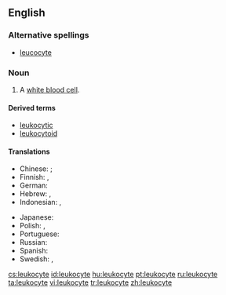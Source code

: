 ==English==

===Alternative spellings===
* [[leucocyte]]

===Noun===
{{en-noun}}

# {{context|cytology|immunology}} A [[white blood cell]].

====Derived terms====
*[[leukocytic]]
*[[leukocytoid]]

====Translations====
{{trans-top|a white blood cell}}
* Chinese:  {{t-|cmn|白血球|tr=bái xuè qiú|sc=Hani|xs=Mandarin}}; {{t|cmn|白细胞|tr=bái xì bāo|sc=Hani|xs=Mandarin}}
* Finnish: {{t+|fi|valkosolu}}, {{t-|fi|leukosyytti}}
* German: {{t|de|Leukozyt|m}}
* Hebrew: {{t-|he|תא דם לבן|sc=Hebr}}, {{t-|he|לייקוציט|sc=Hebr}}
* Indonesian: {{t|id|leukosit|xs=Indonesian}}, {{t|id|sel darah putih|xs=Indonesian}}
{{trans-mid}}
* Japanese: {{t-|ja|白血球|tr=[[はっけっきゅう]], hakkekkyū|sc=Jpan}}
* Polish: {{t-|pl|leukocyt|m}}, {{t|pl|krwinka biała|f}}
* Portuguese: {{t+|pt|leucócito|m}}
* Russian: {{t|ru|лейкоцит|sc=Cyrl}}
* Spanish: {{t+|es|leucocito|m}}
* Swedish: {{t+|sv|leukocyt}}, {{t|sv|vit blodkropp}}
{{trans-bottom}}

[[cs:leukocyte]]
[[id:leukocyte]]
[[hu:leukocyte]]
[[pt:leukocyte]]
[[ru:leukocyte]]
[[ta:leukocyte]]
[[vi:leukocyte]]
[[tr:leukocyte]]
[[zh:leukocyte]]